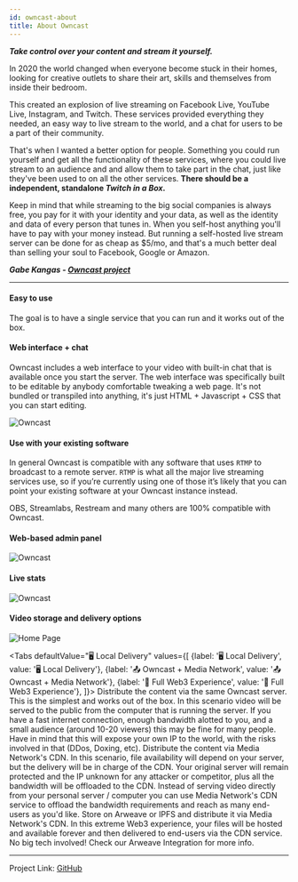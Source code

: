 ```yaml
---
id: owncast-about
title: About Owncast
---
```


***Take control over your content and stream it yourself.***


In 2020 the world changed when everyone become stuck in their homes, looking for creative outlets to share their art, skills and themselves from inside their bedroom.

This created an explosion of live streaming on Facebook Live, YouTube Live, Instagram, and Twitch.  These services provided everything they needed, an easy way to live stream to the world, and a chat for users to be a part of their community.

That's when I wanted a better option for people. Something you could run yourself and get all the functionality of these services, where you could live stream to an audience and and allow them to take part in the chat, just like they've been used to on all the other services. **There should be a independent, standalone _Twitch in a Box_.**

Keep in mind that while streaming to the big social companies is always free, you pay for it with your identity and your data, as well as the identity and data of every person that tunes in.  When you self-host anything you'll have to pay with your money instead.  But running a self-hosted live stream server can be done for as cheap as $5/mo, and that's a much better deal than selling your soul to Facebook, Google or Amazon.

***Gabe Kangas - [Owncast project](https://github.com/owncast/owncast)***

---

#### Easy to use

The goal is to have a single service that you can run and it works out of the box.

#### Web interface + chat

Owncast includes a web interface to your video with built-in chat that is available once you start the server.
The web interface was specifically built to be editable by anybody comfortable tweaking a web page.  It's not bundled or transpiled into anything, it's just HTML + Javascript + CSS that you can start editing.

![Owncast](/img/owncast.png)

#### Use with your existing software

In general Owncast is compatible with any software that uses `RTMP` to broadcast to a remote server. `RTMP` is what all the major live streaming services use, so if you’re currently using one of those it’s likely that you can point your existing software at your Owncast instance instead.

OBS, Streamlabs, Restream and many others are 100% compatible with Owncast.

#### Web-based admin panel

![Owncast](/img/owncast-home.png)

#### Live stats

![Owncast](/img/owncast-viewers.png)

#### Video storage and delivery options

![Home Page](/img/owncast-storage-cdn.png)

<Tabs
  defaultValue="🖥️ Local Delivery"
  values={[
    {label: '🖥️ Local Delivery', value: '🖥️ Local Delivery'},
    {label: '📤 Owncast + Media Network', value: '📤 Owncast + Media Network'},
    {label: '🧲 Full Web3 Experience', value: '🧲 Full Web3 Experience'},
  ]}>
  <TabItem value="🖥️ Local Delivery">Distribute the content via the same Owncast server. This is the simplest and works out of the box. In this scenario video will be served to the public from the computer that is running the server.  If you have a fast internet connection, enough bandwidth alotted to you, and a small audience (around 10-20 viewers) this may be fine for many people. 
Have in mind that this will expose your own IP to the world, with the risks involved in that (DDos, Doxing, etc). </TabItem>
  <TabItem value="📤 Owncast + Media Network">Distribute the content via Media Network's CDN. In this scenario, file availability will depend on your server, but the delivery will be in charge of the CDN. Your original server will remain protected and the IP unknown for any attacker or competitor, plus all the bandwidth
will be offloaded to the CDN. Instead of serving video directly from your personal server / computer you can use Media Network's CDN service to offload the bandwidth requirements and reach as many end-users as you'd like.</TabItem>
  <TabItem value="🧲 Full Web3 Experience">Store on Arweave or IPFS and distribute it via Media Network's CDN. In this extreme Web3 experience, your files will be hosted and available forever and then delivered to end-users via the CDN service. No big tech involved! Check our Arweave Integration for more info.</TabItem>
</Tabs>

---

Project Link: [GitHub](https://github.com/owncast/owncast)




